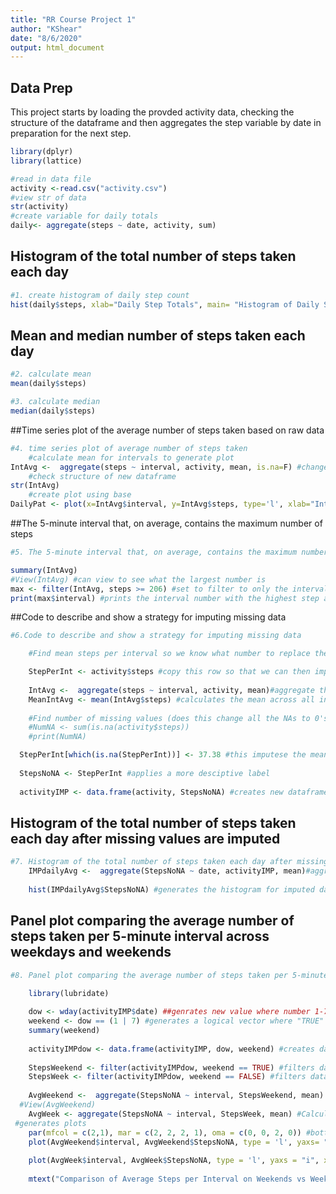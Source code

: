 ```yaml
---
title: "RR Course Project 1"
author: "KShear"
date: "8/6/2020"
output: html_document
---
```

## Data Prep

This project starts by loading the provded activity data, checking the structure of the dataframe and then aggregates the step variable by date in preparation for the next step. 
```r

library(dplyr)
library(lattice)

#read in data file
activity <-read.csv("activity.csv")
#view str of data
str(activity)
#create variable for daily totals
daily<- aggregate(steps ~ date, activity, sum)
```

## Histogram of the total number of steps taken each day


```r
#1. create histogram of daily step count
hist(daily$steps, xlab="Daily Step Totals", main= "Histogram of Daily Steps", col= "coral")

```

## Mean and median number of steps taken each day
```r
#2. calculate mean
mean(daily$steps)

#3. calculate median
median(daily$steps)
```

##Time series plot of the average number of steps taken based on raw data

```r
#4. time series plot of average number of steps taken
    #calculate mean for intervals to generate plot
IntAvg <-  aggregate(steps ~ interval, activity, mean, is.na=F) #change made here 12:29)
    #check structure of new dataframe
str(IntAvg)
    #create plot using base
DailyPat <- plot(x=IntAvg$interval, y=IntAvg$steps, type='l', xlab="Interval", ylab="Mean Steps", main="Mean Steps per 5-min Interval")
```

##The 5-minute interval that, on average, contains the maximum number of steps
```r
#5. The 5-minute interval that, on average, contains the maximum number of steps

summary(IntAvg)
#View(IntAvg) #can view to see what the largest number is
max <- filter(IntAvg, steps >= 206) #set to filter to only the interval with the highest step avg
print(max$interval) #prints the interval number with the highest step avg
```

##Code to describe and show a strategy for imputing missing data
```r
#6.Code to describe and show a strategy for imputing missing data

    #Find mean steps per interval so we know what number to replace the NAs with median=0 so mean will be used

    StepPerInt <- activity$steps #copy this row so that we can then impute into this vector
    
    IntAvg <-  aggregate(steps ~ interval, activity, mean)#aggregate the mean steps for each interval
    MeanIntAvg <- mean(IntAvg$steps) #calculates the mean across all intervals (this is the number to impute)
    
    #Find number of missing values (does this change all the NAs to 0's??)
    #NumNA <- sum(is.na(activity$steps))
    #print(NumNA)

  StepPerInt[which(is.na(StepPerInt))] <- 37.38 #this imputese the mean steps per interval for all NA values
    
  StepsNoNA <- StepPerInt #applies a more desciptive label
    
  activityIMP <- data.frame(activity, StepsNoNA) #creates new dataframe that includes the StepsNonNA data
```
## Histogram of the total number of steps taken each day after missing values are imputed
```r
#7. Histogram of the total number of steps taken each day after missing values are imputed
    IMPdailyAvg <-  aggregate(StepsNoNA ~ date, activityIMP, mean)#aggregate the mean steps for each day
    
    hist(IMPdailyAvg$StepsNoNA) #generates the histogram for imputed data
  ```
##  Panel plot comparing the average number of steps taken per 5-minute interval across weekdays and weekends
```r
#8. Panel plot comparing the average number of steps taken per 5-minute interval across weekdays and weekends

    library(lubridate)
    
    dow <- wday(activityIMP$date) ##genrates new value where number 1-7 represents Sunday - Saturday (weekends = 1 & 7)
    weekend <- dow == (1 | 7) #generates a logical vector where "TRUE" is for weekend days
    summary(weekend)
    
    activityIMPdow <- data.frame(activityIMP, dow, weekend) #creates dataframe that includes dow and weekend variables
    
    StepsWeekend <- filter(activityIMPdow, weekend == TRUE) #filters data to just weekend days
    StepsWeek <- filter(activityIMPdow, weekend == FALSE) #filters data to just week days
    
    AvgWeekend <-  aggregate(StepsNoNA ~ interval, StepsWeekend, mean) #Calculates Avg steps per interval for weekends
  #View(AvgWeekend)
    AvgWeek <- aggregate(StepsNoNA ~ interval, StepsWeek, mean) #Calculates Avg steps per interval for weekdays
 #generates plots   
    par(mfcol = c(2,1), mar = c(2, 2, 2, 1), oma = c(0, 0, 2, 0)) #bottom, left, top, right
    plot(AvgWeekend$interval, AvgWeekend$StepsNoNA, type = 'l', yaxs= "i", xlab="interval", ylab="# of steps", main="Weekends")
    
    plot(AvgWeek$interval, AvgWeek$StepsNoNA, type = 'l', yaxs = "i", xlab="interval", ylab="# of steps", main="Weekdays")
    
    mtext("Comparison of Average Steps per Interval on Weekends vs Weekdays", outer = T)
```
     